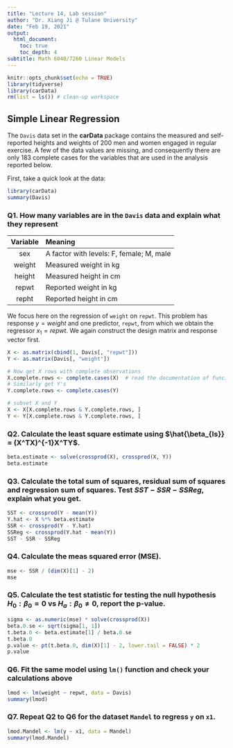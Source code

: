 ```yaml
---
title: "Lecture 14, Lab session"
author: "Dr. Xiang Ji @ Tulane University"
date: "Feb 19, 2021"
output:
  html_document:
    toc: true
    toc_depth: 4  
subtitle: Math 6040/7260 Linear Models
---
```


```r
knitr::opts_chunk$set(echo = TRUE)
library(tidyverse)
library(carData)
rm(list = ls()) # clean-up workspace
```

## Simple Linear Regression

The `Davis` data set in the **carData** package contains the measured and self-reported heights and weights of 200 men and women engaged in regular exercise.  A few of the data values are missing, and consequently there are only 183 complete cases for the variables that are used in the analysis reported below.

First, take a quick look at the data:

```r
library(carData)
summary(Davis)
```

### Q1. How many variables are in the `Davis` data and explain what they represent

| Variable | Meaning|
|:---:|:----|
|sex | A factor with levels: F, female; M, male|
|weight | Measured weight in kg |
|height | Measured height in cm |
|repwt  | Reported weight in kg |
|repht  | Reported height in cm |

We focus here on the regression of `weight` on `repwt`.  This problem has response $y=weight$ and one predictor, `repwt`, from which we obtain the regressor $x_1=repwt$.  We again construct the design matrix and response vector first.

```r
X <- as.matrix(cbind(1, Davis[, "repwt"]))
Y <- as.matrix(Davis[, "weight"])

# Now get X rows with complete observations
X.complete.rows <- complete.cases(X)  # read the documentation of funciton complete.cases()
# Similarly get Y's
Y.complete.rows <- complete.cases(Y)

# subset X and Y 
X <- X[X.complete.rows & Y.complete.rows, ]
Y <- Y[X.complete.rows & Y.complete.rows, ]
```

### Q2.  Calculate the least square estimate using $\hat{\beta_{ls}} = (X^TX)^{-1}X^TY$.

```r
beta.estimate <- solve(crossprod(X), crossprod(X, Y))
beta.estimate
```

### Q3. Calculate the total sum of squares, residual sum of squares and regression sum of squares.  Test $SST - SSR - SSReg$, explain what you get.

```r
SST <- crossprod(Y - mean(Y))
Y.hat <- X %*% beta.estimate
SSR <- crossprod(Y - Y.hat)
SSReg <- crossprod(Y.hat - mean(Y))
SST - SSR - SSReg
```

### Q4. Calculate the meas squared error (MSE).

```r
mse <- SSR / (dim(X)[1] - 2)
mse
```

### Q5. Calculate the test statistic for testing the null hypothesis $H_0: \beta_0 = 0$ vs $H_a: \beta_0 \ne 0$, report the p-value.

```r
sigma <- as.numeric(mse) * solve(crossprod(X))
beta.0.se <- sqrt(sigma[1, 1])
t.beta.0 <- beta.estimate[1] / beta.0.se
t.beta.0
p.value <- pt(t.beta.0, dim(X)[1] - 2, lower.tail = FALSE) * 2
p.value
```

### Q6. Fit the same model using `lm()` function and check your calculations above

```r
lmod <- lm(weight ~ repwt, data = Davis)
summary(lmod)
```

### Q7. Repeat Q2 to Q6 for the dataset `Mandel` to regress `y` on `x1`.

```r
lmod.Mandel <- lm(y ~ x1, data = Mandel)
summary(lmod.Mandel)
```
